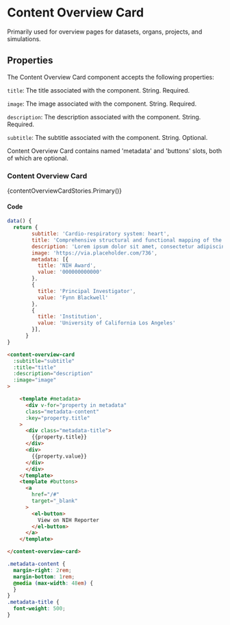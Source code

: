 
<Meta title="Components/ContentOverviewCard" />

# Content Overview Card

Primarily used for overview pages for datasets, organs, projects, and simulations.

## Properties
The Content Overview Card component accepts the following properties:

`title`: The title associated with the component. String. Required.

`image`: The image associated with the component. String. Required.

`description`: The description associated with the component. String. Required.

`subtitle`: The subtitle associated with the component. String. Optional.

Content Overview Card contains named 'metadata' and 'buttons' slots, both of which are optional.

### Content Overview Card

<Story of={contentOverviewCardStories.Primary}>{contentOverviewCardStories.Primary()}</Story>

#### Code

```js
data() {
  return {
        subtitle: 'Cardio-respiratory system: heart',
        title: 'Comprehensive structural and functional mapping of the mammalian cardiac nervous system',
        description: 'Lorem ipsum dolor sit amet, consectetur adipiscing elit, sed do eiusmod tempor incididunt ut labore et dolore magna aliqua. Ut enim ad minim veniam, quis nostrud exercitation ullamco laboris nisi ut aliquip ex ea commodo consequat. Duis aute irure dolor in reprehenderit in voluptate velit esse cillum dolore eu fugiat nulla pariatur. Excepteur sint occaecat cupidatat non proident, sunt in culpa qui officia deserunt mollit anim id est laborum. Lorem ipsum dolor sit amet, consectetur adipiscing',
        image: 'https://via.placeholder.com/736',
        metadata: [{
          title: 'NIH Award',
          value: '000000000000'
        },
        {
          title: 'Principal Investigator',
          value: 'Fynn Blackwell'
        },
        {
          title: 'Institution',
          value: 'University of California Los Angeles'
        }],
      }
}
```

```html
<content-overview-card
  :subtitle="subtitle"
  :title="title"
  :description="description"
  :image="image"
>

    <template #metadata>
      <div v-for="property in metadata"
      class="metadata-content"
      :key="property.title"
    >
      <div class="metadata-title">
        {{property.title}}
      </div>
      <div>
        {{property.value}}
      </div>
      </div>
    </template>
    <template #buttons>
      <a
        href="/#"
        target="_blank"
      >
        <el-button>
          View on NIH Reporter
        </el-button>
      </a>
    </template>

</content-overview-card>
```

```css
.metadata-content {
  margin-right: 2rem;
  margin-bottom: 1rem;
  @media (max-width: 48em) {
  }
}
.metadata-title {
  font-weight: 500;
}
```